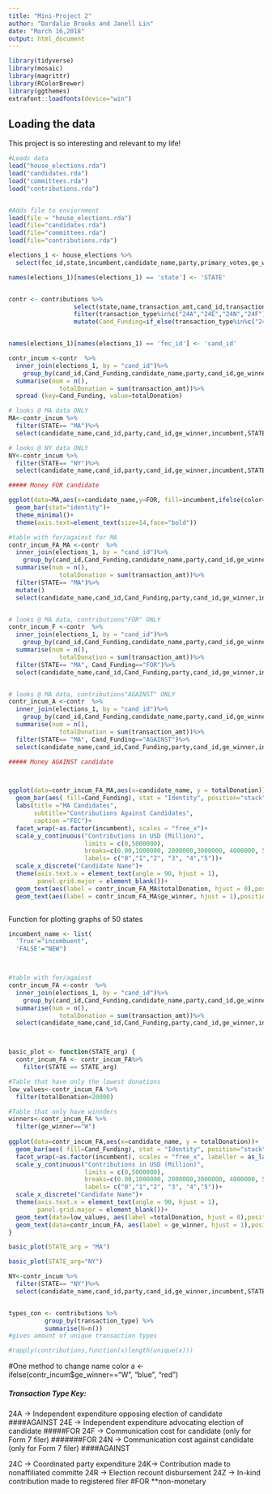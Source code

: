 ```yaml
---
title: "Mini-Project 2"
author: "Dardalie Brooks and Janell Lin"
date: "March 16,2018"
output: html_document
---
```



```r
library(tidyverse)
library(mosaic)
library(magrittr)
library(RColorBrewer)
library(ggthemes)
extrafont::loadfonts(device="win")
```


## Loading the data

This project is so interesting and relevant to my life!

```r
#Loads data
load("house_elections.rda")
load("candidates.rda")
load("committees.rda")
load("contributions.rda")


#Adds file to enviornment
load(file = "house_elections.rda")
load(file="candidates.rda")
load(file="committees.rda")
load(file="contributions.rda")
```


```r

elections_1 <- house_elections %>%
  select(fec_id,state,incumbent,candidate_name,party,primary_votes,ge_winner)

names(elections_1)[names(elections_1) == 'state'] <- 'STATE'


contr <- contributions %>% 
                  select(state,name,transaction_amt,cand_id,transaction_type,state)%>% 
                  filter(transaction_type%in%c("24A","24E","24N","24F")) %>% 
                  mutate(Cand_Funding=if_else(transaction_type%in%c("24E","24F"),"FOR","AGAINST"))


names(elections_1)[names(elections_1) == 'fec_id'] <- 'cand_id'

contr_incum <-contr  %>%
  inner_join(elections_1, by = "cand_id")%>% 
    group_by(cand_id,Cand_Funding,candidate_name,party,cand_id,ge_winner,incumbent,STATE) %>%
  summarise(num = n(),
              totalDonation = sum(transaction_amt))%>%
  spread (key=Cand_Funding, value=totalDonation)


```



```r
# looks @ MA data ONLY
MA<-contr_incum %>%
  filter(STATE== "MA")%>%
  select(candidate_name,cand_id,party,cand_id,ge_winner,incumbent,STATE,FOR,AGAINST,num)

# looks @ NY data ONLY
NY<-contr_incum %>%
  filter(STATE== "NY")%>%
  select(candidate_name,cand_id,party,cand_id,ge_winner,incumbent,STATE,FOR,AGAINST,num)

##### Money FOR candidate

ggplot(data=MA,aes(x=candidate_name,y=FOR, fill=incumbent,ifelse(color==ge_winner,"W","N")))+
  geom_bar(stat="identity")+
  theme_minimal()+
  theme(axis.text=element_text(size=14,face="bold")) 

#table with for/against for MA
contr_incum_FA_MA <-contr  %>%
  inner_join(elections_1, by = "cand_id")%>% 
    group_by(cand_id,Cand_Funding,candidate_name,party,cand_id,ge_winner,incumbent,STATE) %>%
  summarise(num = n(),
              totalDonation = sum(transaction_amt))%>%
  filter(STATE== "MA")%>%
  mutate()
  select(candidate_name,cand_id,Cand_Funding,party,cand_id,ge_winner,incumbent,STATE,num, totalDonation)


# looks @ MA data, contributions"FOR" ONLY
contr_incum_F <-contr  %>%
  inner_join(elections_1, by = "cand_id")%>% 
    group_by(cand_id,Cand_Funding,candidate_name,party,cand_id,ge_winner,incumbent,STATE) %>%
  summarise(num = n(),
              totalDonation = sum(transaction_amt))%>%
  filter(STATE== "MA", Cand_Funding=="FOR")%>%
  select(candidate_name,cand_id,Cand_Funding,party,cand_id,ge_winner,incumbent,STATE,num, totalDonation)


# looks @ MA data, contributions"AGAINST" ONLY
contr_incum_A <-contr  %>%
  inner_join(elections_1, by = "cand_id")%>% 
    group_by(cand_id,Cand_Funding,candidate_name,party,cand_id,ge_winner,incumbent,STATE) %>%
  summarise(num = n(),
              totalDonation = sum(transaction_amt))%>%
  filter(STATE== "MA", Cand_Funding=="AGAINST")%>%
  select(candidate_name,cand_id,Cand_Funding,party,cand_id,ge_winner,incumbent,STATE,num, totalDonation)

##### Money AGAINST candidate



ggplot(data=contr_incum_FA_MA,aes(x=candidate_name, y = totalDonation))+
  geom_bar(aes( fill=Cand_Funding), stat = "Identity", position="stack")+
  labs(title ="MA Candidates", 
       subtitle="Contributions Against Candidates",
       caption ="FEC")+
  facet_wrap(~as.factor(incumbent), scales = "free_x")+
  scale_y_continuous("Contributions in USD (Million)", 
                     limits = c(0,5000000),
                     breaks=c(0.00,1000000, 2000000,3000000, 4000000, 5000000),
                     labels= c("0","1","2", "3", "4","5"))+                     
  scale_x_discrete("Candidate Name")+
  theme(axis.text.x = element_text(angle = 90, hjust = 1),
        panel.grid.major = element_blank())+
  geom_text(aes(label = contr_incum_FA_MA$totalDonation, hjust = 0),position = position_dodge(width = 0.9))+
  geom_text(aes(label = contr_incum_FA_MA$ge_winner, hjust = 1),position = position_dodge(width = 0.9), color="red")



```




Function for plotting graphs of 50 states
```r
incumbent_name <- list(
  'True'="incombuent",
  'FALSE'="NEW")



#table with for/against
contr_incum_FA <-contr  %>%
  inner_join(elections_1, by = "cand_id")%>% 
    group_by(cand_id,Cand_Funding,candidate_name,party,cand_id,ge_winner,incumbent,STATE) %>%
  summarise(num = n(),
              totalDonation = sum(transaction_amt))%>%
  select(candidate_name,cand_id,Cand_Funding,party,cand_id,ge_winner,incumbent,STATE,num, totalDonation)



basic_plot <- function(STATE_arg) {
  contr_incum_FA <- contr_incum_FA%>%
    filter(STATE == STATE_arg)

#Table that have only the lowest donations
low_values<-contr_incum_FA %>%
  filter(totalDonation<20000)  

#Table that only have winnders
winners<-contr_incum_FA %>%
  filter(ge_winner=="W")
    
ggplot(data=contr_incum_FA,aes(x=candidate_name, y = totalDonation))+
  geom_bar(aes( fill=Cand_Funding), stat = "Identity", position="stack")+
  facet_wrap(~as.factor(incumbent), scales = "free_x", labeller = as_labeller(incumbent_name))+
  scale_y_continuous("Contributions in USD (Million)", 
                     limits = c(0,5000000),
                     breaks=c(0.00,1000000, 2000000,3000000, 4000000, 5000000),
                     labels= c("0","1","2", "3", "4","5"))+                     
  scale_x_discrete("Candidate Name")+
  theme(axis.text.x = element_text(angle = 90, hjust = 1),
        panel.grid.major = element_blank())+
  geom_text(data=low_values, aes(label =totalDonation, hjust = 0),position = position_dodge(width = 0.9))+
  geom_text(data=contr_incum_FA, aes(label = ge_winner, hjust = 1),position = position_dodge(width = 0.9), color="red")
}

basic_plot(STATE_arg = "MA")

basic_plot(STATE_arg="NY")

NY<-contr_incum %>%
  filter(STATE== "NY")%>%
  select(candidate_name,cand_id,party,cand_id,ge_winner,incumbent,STATE,FOR,AGAINST,num)



```






```r
types_con <- contributions %>%     
          group_by(transaction_type) %>% 
          summarise(N=n())
#gives amount of unique transaction types

#rapply(contributions,function(x)length(unique(x))) 
```

#One method to change name color
a <- ifelse(contr_incum$ge_winner=="W", "blue", "red")


##### Transaction Type Key:
24A -> Independent expenditure opposing election of candidate  ####AGAINST 
24E -> Independent expenditure advocating election of candidate   #####FOR
24F -> Communication cost for candidate (only for Form 7 filer)   #######FOR
24N -> Communication cost against candidate (only for Form 7 filer)   ####AGAINST 


24C -> Coordinated party expenditure
24K-> Contribution made to nonaffiliated committe
24R -> Election recount disbursement
24Z -> In-kind contribution made to registered filer   #FOR   **non-monetary


